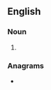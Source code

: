 ==English==

===Noun===
{{head|en|noun plural form}}

# {{plural of|atomist|lang=en}}

===Anagrams===
* {{anagrams|en|a=aimosstt|somatist}}